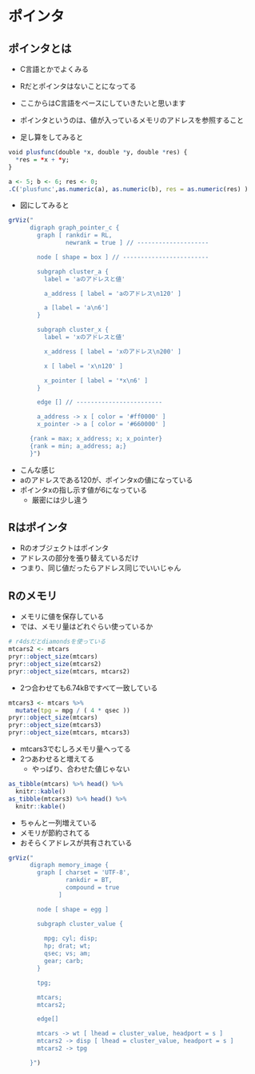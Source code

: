 # ポインタ {#pointer_R_C}

## ポインタとは {#pointer_what}

* C言語とかでよくみる
* Rだとポインタはないことになってる

* ここからはC言語をベースにしていきたいと思います


* ポインタというのは、値が入っているメモリのアドレスを参照すること

* 足し算をしてみると

```r
void plusfunc(double *x, double *y, double *res) {
  *res = *x + *y;
}
```

```r
a <- 5; b <- 6; res <- 0;
.C('plusfunc',as.numeric(a), as.numeric(b), res = as.numeric(res) )
```


* 図にしてみると

```r
grViz("
      digraph graph_pointer_c {
        graph [ rankdir = RL,
                newrank = true ] // --------------------

        node [ shape = box ] // ------------------------

        subgraph cluster_a {
          label = 'aのアドレスと値'

          a_address [ label = 'aのアドレス\n120' ]

          a [label = 'a\n6']
        }

        subgraph cluster_x {
          label = 'xのアドレスと値'

          x_address [ label = 'xのアドレス\n200' ]

          x [ label = 'x\n120' ]

          x_pointer [ label = '*x\n6' ]
        }

        edge [] // ------------------------

        a_address -> x [ color = '#ff0000' ]
        x_pointer -> a [ color = '#660000' ]

      {rank = max; x_address; x; x_pointer}
      {rank = min; a_address; a;}
      }")
```


* こんな感じ
* aのアドレスである120が、ポインタxの値になっている
* ポインタxの指し示す値が6になっている
    * 厳密には少し違う

## Rはポインタ {#pointer_R}

* Rのオブジェクトはポインタ
* アドレスの部分を張り替えているだけ
* つまり、同じ値だったらアドレス同じでいいじゃん

## Rのメモリ {#memory_R}

* メモリに値を保存している
* では、メモリ量はどれぐらい使っているか

```r
# r4dsだとdiamondsを使っている
mtcars2 <- mtcars
pryr::object_size(mtcars)
pryr::object_size(mtcars2)
pryr::object_size(mtcars, mtcars2)
```

* 2つ合わせても6.74kBですべて一致している


```r
mtcars3 <- mtcars %>% 
  mutate(tpg = mpg / ( 4 * qsec ))
pryr::object_size(mtcars)
pryr::object_size(mtcars3)
pryr::object_size(mtcars, mtcars3)
```

* mtcars3でむしろメモリ量へってる
* 2つあわせると増えてる
    * やっぱり、合わせた値じゃない


```r
as_tibble(mtcars) %>% head() %>% 
  knitr::kable()
as_tibble(mtcars3) %>% head() %>% 
  knitr::kable()
```


* ちゃんと一列増えている
* メモリが節約されてる
* おそらくアドレスが共有されている


```r
grViz("
      digraph memory_image {
        graph [ charset = 'UTF-8',
                rankdir = BT,
                compound = true
              ]

        node [ shape = egg ]

        subgraph cluster_value {
          
          mpg; cyl; disp;
          hp; drat; wt;
          qsec; vs; am;
          gear; carb;
        }

        tpg;

        mtcars;
        mtcars2;

        edge[]

        mtcars -> wt [ lhead = cluster_value, headport = s ]
        mtcars2 -> disp [ lhead = cluster_value, headport = s ]
        mtcars2 -> tpg

      }")
```

